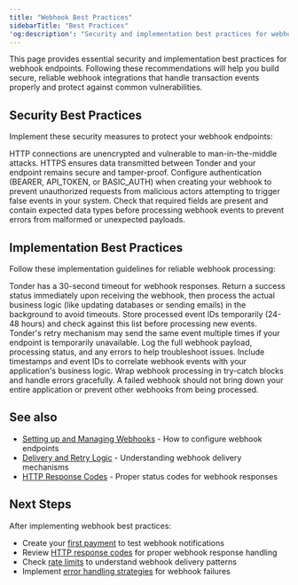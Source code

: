 ```yaml
---
title: "Webhook Best Practices"
sidebarTitle: "Best Practices"
'og:description': "Security and implementation best practices for webhooks"
---
```


This page provides essential security and implementation best practices for webhook endpoints. Following these recommendations will help you build secure, reliable webhook integrations that handle transaction events properly and protect against common vulnerabilities.

## Security Best Practices

Implement these security measures to protect your webhook endpoints:

<AccordionGroup>
  <Accordion title="Always use a secure (HTTPS) URL for your webhook endpoint">
    HTTP connections are unencrypted and vulnerable to man-in-the-middle attacks. HTTPS ensures data transmitted between Tonder and your endpoint remains secure and tamper-proof.
  </Accordion>
  
  <Accordion title="Use an authentication method to verify requests from Tonder">
    Configure authentication (BEARER, API_TOKEN, or BASIC_AUTH) when creating your webhook to prevent unauthorized requests from malicious actors attempting to trigger false events in your system.
  </Accordion>
  
  <Accordion title="Validate the event structure and content before processing">
    Check that required fields are present and contain expected data types before processing webhook events to prevent errors from malformed or unexpected payloads.
  </Accordion>
</AccordionGroup>

## Implementation Best Practices

Follow these implementation guidelines for reliable webhook processing:

<AccordionGroup>
  <Accordion title="Acknowledge receipt immediately with a 200 OK status">
    Tonder has a 30-second timeout for webhook responses. Return a success status immediately upon receiving the webhook, then process the actual business logic (like updating databases or sending emails) in the background to avoid timeouts.
  </Accordion>
  
  <Accordion title="Use the event_id to deduplicate events">
    Store processed event IDs temporarily (24-48 hours) and check against this list before processing new events. Tonder's retry mechanism may send the same event multiple times if your endpoint is temporarily unavailable.
  </Accordion>
  
  <Accordion title="Keep detailed logs of all incoming webhook events">
    Log the full webhook payload, processing status, and any errors to help troubleshoot issues. Include timestamps and event IDs to correlate webhook events with your application's business logic.
  </Accordion>
  
  <Accordion title="Ensure errors don't crash your entire system">
    Wrap webhook processing in try-catch blocks and handle errors gracefully. A failed webhook should not bring down your entire application or prevent other webhooks from being processed.
  </Accordion>
</AccordionGroup>

## See also

- [Setting up and Managing Webhooks](/direct-integration/webhooks/setup-and-managing) - How to configure webhook endpoints
- [Delivery and Retry Logic](/direct-integration/webhooks/delivery-and-retry) - Understanding webhook delivery mechanisms
- [HTTP Response Codes](/direct-integration/http-response-codes) - Proper status codes for webhook responses

## Next Steps

After implementing webhook best practices:

- Create your [first payment](/direct-integration/guides/create-payments/create-a-payment) to test webhook notifications
- Review [HTTP response codes](/direct-integration/http-response-codes) for proper webhook response handling
- Check [rate limits](/direct-integration/rate-limits) to understand webhook delivery patterns
- Implement [error handling strategies](/direct-integration/http-response-codes) for webhook failures
